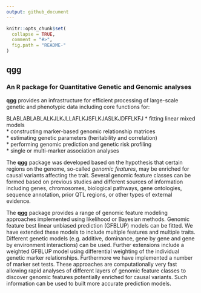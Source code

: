 ```yaml
---
output: github_document
---
```


<!-- README.md is generated from README.Rmd. Please edit that file -->

```r
knitr::opts_chunk$set(
  collapse = TRUE,
  comment = "#>",
  fig.path = "README-"
)
```

##  **qgg**
### An R package for Quantitative Genetic and Genomic analyses

**qgg** provides an infrastructure for efficient processing of large-scale genetic and phenotypic data including core functions for:  
 
BLABLABLABLALKJLKJLLAFLKJSFLKJASLKJDFFLKFJ
* fitting linear mixed models  
* constructing marker-based genomic relationship matrices  
* estimating genetic parameters (heritability and correlation)  
* performing genomic prediction and genetic risk profiling  
* single or multi-marker association analyses  

The **qgg** package was developed based on the hypothesis that certain regions on the genome, so-called *genomic features*, may be enriched for causal variants affecting the trait. Several genomic feature classes can be formed based on previous studies and different sources of information including genes, chromosomes, biological pathways, gene ontologies, sequence annotation, prior QTL regions, or other types of external evidence.

The **qgg** package provides a range of genomic feature modeling approaches implemented using likelihood or Bayesian methods. Genomic feature best linear unbiased prediction (GFBLUP) models can be fitted. We have extended these models to include multiple features and multiple traits. Different genetic models (e.g. additive, dominance, gene by gene and gene by environment interactions) can be used. Further extensions include a weighted GFBLUP model using differential weighting of the individual genetic marker relationships. Furthermore we have implemented a number of marker set tests. These approaches are computationally very fast allowing rapid analyses of different layers of genomic feature classes to discover genomic features potentially enriched for causal variants. Such information can be used to built more accurate prediction models. 

